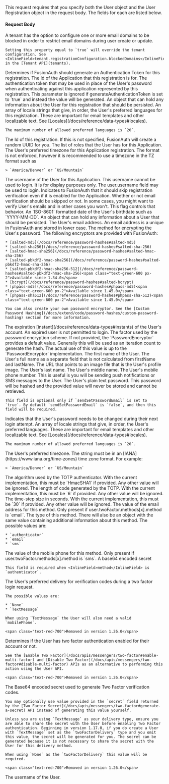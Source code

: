 
This request requires that you specify both the User object and the User Registration object in the request body. The fields for each are listed below.

#### Request Body

<APIBlock>
  <APIField name="disableDomainBlock" type="Boolean" optional defaults="false" since="1.30.0">
    A tenant has the option to configure one or more email domains to be blocked in order to restrict email domains during user create or update.

    Setting this property equal to `true` will override the tenant configuration. See <InlineField>tenant.registrationConfiguration.blockedDomains</InlineField> in the [Tenant API](tenants).
  </APIField>
  <APIField name="generateAuthenticationToken" type="Boolean" optional defaults="false">
    Determines if FusionAuth should generate an Authentication Token for this registration.
  </APIField>
  <APIField name="registration.applicationId" type="UUID" required>
    The Id of the Application that this registration is for.
  </APIField>
  <APIField name="registration.authenticationToken" type="String" optional>
    The authentication token that may be used in place of the User's password when authenticating against this application represented by this registration. This parameter is ignored if <InlineField>generateAuthenticationToken</InlineField> is set to `true` and instead the value will be generated.
  </APIField>
  <APIField name="registration.data" type="Object" optional>
    An object that can hold any information about the User for this registration that should be persisted.
  </APIField>
  <APIField name="registration.preferredLanguages" type="Array<String>" optional>
    An array of locale strings that give, in order, the User's preferred languages for this registration. These are important for email templates and other localizable text. See [Locales](/docs/reference/data-types#locales).

    The maximum number of allowed preferred languages is `20`.
  </APIField>
  <APIField name="registration.id" type="UUID" optional>
    The Id of this registration. If this is not specified, FusionAuth will create a random UUID for you.
  </APIField>
  <APIField name="registration.roles" type="Array<String>" optional>
    The list of roles that the User has for this Application.
  </APIField>
  <APIField name="registration.timezone" type="String" optional>
    The User's preferred timezone for this Application registration. The format is not enforced, however it is recommended to use a timezone in the TZ format such as

    > `America/Denver` or `US/Mountain`
  </APIField>
  <APIField name="registration.username" type="String" optional>
    The username of the User for this Application. This username cannot be used to login. It is for display purposes only. The <InlineField>user.username</InlineField> field may be used to login.
  </APIField>

  <UserSendSetPasswordEmail />

  <APIField name="skipRegistrationVerification" type="Boolean" optional defaults="false">
    Indicates to FusionAuth that it should skip registration verification even if it is enabled for the Application.
  </APIField>
  <APIField name="skipVerification" type="Boolean" optional defaults="false">
    Whether or not email verification should be skipped or not. In some cases, you might want to verify User's emails and in other cases you won't. This flag controls that behavior.
  </APIField>
  <APIField name="user.birthDate" type="String" optional>
    An `ISO-8601` formatted date of the User's birthdate such as `YYYY-MM-DD`.
  </APIField>
  <APIField name="user.data" type="Object" optional>
    An object that can hold any information about a User that should be persisted.
  </APIField>

  <UserDataEmailFieldRequest />

  <APIField name="user.email" type="String" optional>
    The User's email address. An email address is a unique in FusionAuth and stored in lower case.
  </APIField>
  <APIField name="user.encryptionScheme" type="String" optional>
    The method for encrypting the User's password. The following encryptors are provided with FusionAuth:

    * [salted-md5](/docs/reference/password-hashes#salted-md5)
    * [salted-sha256](/docs/reference/password-hashes#salted-sha-256)
    * [salted-hmac-sha256](/docs/reference/password-hashes#salted-hmac-sha-256)
    * [salted-pbkdf2-hmac-sha256](/docs/reference/password-hashes#salted-pbkdf2-hmac-sha-256)
    * [salted-pbkdf2-hmac-sha256-512](/docs/reference/password-hashes#salted-pbkdf2-hmac-sha-256)<span class="text-green-600 px-2">Available since 1.34.0</span>
    * [bcrypt](/docs/reference/password-hashes#salted-bcrypt)
    * [phpass-md5](/docs/reference/password-hashes#phpass-md5)<span class="text-green-600 px-2">Available since 1.45.0</span>
    * [phpass-sha512](/docs/reference/password-hashes#phpass-sha-512)<span class="text-green-600 px-2">Available since 1.45.0</span>

    You can also create your own password encryptor. See the [Custom Password Hashing](/docs/extend/code/password-hashes/custom-password-hashing) section for more information.
  </APIField>
  <APIField name="user.expiry" type="Long" optional>
    The expiration [instant](/docs/reference/data-types#instants) of the User's account. An expired user is not permitted to login.
  </APIField>
  <APIField name="user.factor" type="String" optional>
    The factor used by the password encryption scheme. If not provided, the `PasswordEncryptor` provides a default value. Generally this will be used as an iteration count to generate the hash. The actual use of this value is up to the `PasswordEncryptor` implementation.
  </APIField>
  <APIField name="user.firstName" type="String" optional>
    The first name of the User.
  </APIField>
  <APIField name="user.fullName" type="String" optional>
    The User's full name as a separate field that is not calculated from <InlineField>firstName</InlineField> and <InlineField>lastName</InlineField>.
  </APIField>
  <APIField name="user.imageUrl" type="String" optional>
    The URL that points to an image file that is the User's profile image.
  </APIField>
  <APIField name="user.lastName" type="String" optional>
    The User's last name.
  </APIField>
  <APIField name="user.middleName" type="String" optional>
    The User's middle name.
  </APIField>
  <APIField name="user.mobilePhone" type="String" optional>
    The User's mobile phone number. This is useful is you will be sending push notifications or SMS messages to the User.
  </APIField>
  <APIField name="user.password" type="String" optional>
    The User's plain text password. This password will be hashed and the provided value will never be stored and cannot be retrieved.

    This field is optional only if `sendSetPasswordEmail` is set to `true`. By default `sendSetPasswordEmail` is `false`, and then this field will be required.
  </APIField>
  <APIField name="user.passwordChangeRequired" type="Boolean" optional defaults="false">
    Indicates that the User's password needs to be changed during their next login attempt.
  </APIField>
  <APIField name="user.preferredLanguages" type="Array<String>" optional>
    An array of locale strings that give, in order, the User's preferred languages. These are important for email templates and other localizable text. See [Locales](/docs/reference/data-types#locales).

    The maximum number of allowed preferred languages is `20`.
  </APIField>
  <APIField name="user.timezone" type="String" optional>
    The User's preferred timezone. The string must be in an [IANA](https://www.iana.org/time-zones) time zone format. For example:

    > `America/Denver` or `US/Mountain`
  </APIField>
  <APIField name="user.twoFactor.methods[x].authenticator.algorithm" type="String" optional>
    The algorithm used by the TOTP authenticator. With the current implementation, this must be `HmacSHA1` if provided. Any other value will be ignored.
  </APIField>
  <APIField name="user.twoFactor.methods[x].authenticator.codeLength" type="Integer" optional>
    The length of code generated by the TOTP. With the current implementation, this must be `6` if provided. Any other value will be ignored.
  </APIField>
  <APIField name="user.twoFactor.methods[x].authenticator.timeStep" type="Integer" optional>
    The time-step size in seconds. With the current implementation, this must be `30` if provided. Any other value will be ignored.
  </APIField>
  <APIField name="user.twoFactor.methods[x].email" type="String" optional>
    The value of the email address for this method. Only present if <InlineField>user.twoFactor.methods[x].method</InlineField> is `email`.
  </APIField>
  <APIField name="user.twoFactor.methods[x].method" type="String" optional>
    The type of this method. There will also be an object with the same value containing additional information about this method.  The possible values are:

    * `authenticator`
    * `email`
    * `sms`
  </APIField>
  <APIField name="user.twoFactor.methods[x].mobilePhone" type="String" optional>
    The value of the mobile phone for this method. Only present if <InlineField>user.twoFactor.methods[x].method</InlineField> is `sms`.
  </APIField>
  <APIField name="user.twoFactor.methods[x].secret" type="String" optional>
    A base64 encoded secret

    This field is required when <InlineField>method</InlineField> is `authenticator`.
  </APIField>
  <APIField name="users.twoFactorDelivery" type="String" optional defaults="None" deprecated>
    The User's preferred delivery for verification codes during a two factor login request.

    The possible values are:

    * `None`
    * `TextMessage`

    When using `TextMessage` the User will also need a valid `mobilePhone`.

    <span class="text-red-700">Removed in version 1.26.0</span>
  </APIField>
  <APIField name="user.twoFactorEnabled" type="Boolean" optional defaults="false" deprecated>
    Determines if the User has two factor authentication enabled for their account or not.

    See the [Enable Two Factor](/docs/apis/messengers/two-factor#enable-multi-factor) and [Disable Two Factor](/docs/apis/messengers/two-factor#disable-multi-factor) APIs as an alternative to performing this action using the User API.

    <span class="text-red-700">Removed in version 1.26.0</span>
  </APIField>
  <APIField name="user.twoFactorSecret" type="String" optional deprecated>
    The Base64 encoded secret used to generate Two Factor verification codes.

    You may optionally use value provided in the `secret` field returned by the [Two Factor Secret](/docs/apis/messengers/two-factor#generate-a-secret) API instead of generating this value yourself.

    Unless you are using `TextMessage` as your delivery type, ensure you are able to share the secret with the User before enabling Two Factor authentication. Beginning in version 1.17.0, if you do create a User with `TextMessage` set as the `twoFactorDelivery` type and you omit this value, the secret will be generated for you. The secret can be generated because it is not necessary to share the secret with the User for this delivery method.

    When using `None` as the `twoFactorDelivery` this value will be required.

    <span class="text-red-700">Removed in version 1.26.0</span>
  </APIField>
  <APIField name="user.username" type="String" optional>
    The username of the User.
  </APIField>
</APIBlock>

<JSON title="Example Request JSON" src="user-registrations/combined-request.json" />

